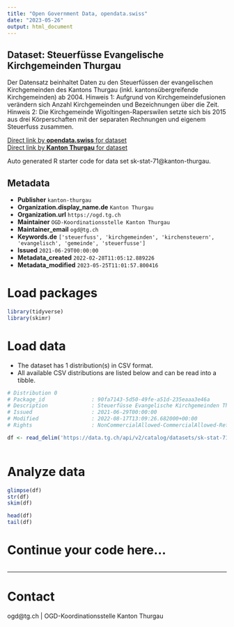 ```yaml
---
title: "Open Government Data, opendata.swiss"
date: "2023-05-26"
output: html_document
---
```


## Dataset: Steuerfüsse Evangelische Kirchgemeinden Thurgau

Der Datensatz beinhaltet Daten zu den Steuerfüssen der evangelischen Kirchgemeinden des Kantons Thurgau (inkl. kantonsübergreifende Kirchgemeinden) ab 2004.
Hinweis 1: Aufgrund von Kirchgemeindefusionen verändern sich Anzahl Kirchgemeinden und Bezeichnungen über die Zeit.
Hinweis 2: Die Kirchgemeinde Wigoltingen-Raperswilen setzte sich bis 2015 aus drei Körperschaften mit der separaten Rechnungen und eigenem Steuerfuss zusammen.

[Direct link by **opendata.swiss** for dataset](https://opendata.swiss/de/dataset/steuerfusse-evangelische-kirchgemeinden-thurgau1)<br>
[Direct link by **Kanton Thurgau** for dataset](https://data.tg.ch/explore/dataset/sk-stat-71/)

Auto generated R starter code for data set sk-stat-71@kanton-thurgau.

## Metadata

- **Publisher** `kanton-thurgau`
- **Organization.display_name.de** `Kanton Thurgau`
- **Organization.url** `https://ogd.tg.ch`
- **Maintainer** `OGD-Koordinationsstelle Kanton Thurgau`
- **Maintainer_email** `ogd@tg.ch`
- **Keywords.de** `['steuerfuss', 'kirchgemeinden', 'kirchensteuern', 'evangelisch', 'gemeinde', 'steuerfusse']`
- **Issued** `2021-06-29T00:00:00`
- **Metadata_created** `2022-02-28T11:05:12.889226`
- **Metadata_modified** `2023-05-25T11:01:57.800416`


# Load packages

```r

library(tidyverse)
library(skimr)

```

# Load data

-   The dataset has 1 distribution(s) in CSV format.
-   All available CSV distributions are listed below and can be read into a tibble.

```r

# Distribution 0
# Package_id               : 90fa7143-5d50-49fe-a51d-235eaaa3e46a
# Description              : Steuerfüsse Evangelische Kirchgemeinden Thurgau (csv)
# Issued                   : 2021-06-29T00:00:00
# Modified                 : 2022-08-17T13:09:26.682000+00:00
# Rights                   : NonCommercialAllowed-CommercialAllowed-ReferenceRequired

df <- read_delim('https://data.tg.ch/api/v2/catalog/datasets/sk-stat-71/exports/csv')



```

# Analyze data

```r

glimpse(df)
str(df)
skim(df)

head(df)
tail(df)

```

# Continue your code here...

```r

```

------------------------------------------------------------------------

# Contact

ogd@tg.ch | OGD-Koordinationsstelle Kanton Thurgau
